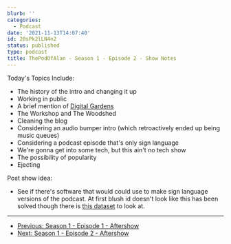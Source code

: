```yaml
---
blurb: ''
categories:
  - Podcast
date: '2021-11-13T14:07:40'
id: 20sPk2lLN4n2
status: published
type: podcast
title: ThePodOfAlan - Season 1 - Episode 2 - Show Notes
---
```


<YouTubeVideo id="rz9_XNtAMIY" />

Today's Topics Include:

- The history of the intro and changing it up
- Working in public
- A brief mention of [Digital Gardens](https://maggieappleton.com/garden-history/)
- The Workshop and The Woodshed
- Cleaning the blog
- Considering an audio bumper intro (which retroactively ended up being music queues)
- Considering a podcast episode that's only sign language
- We're gonna get into some tech, but this ain't no tech show
- The possibility of popularity 
- Ejecting 

Post show idea:

- See if there's software that would could use to make sign language versions of the podcast. At first blush id doesn't look like this has been solved though there is [this dataset](https://arxiv.org/abs/2105.02351) to look at.

---

- [Previous: Season 1 - Episode 1 - Aftershow](/posts/20sMFFslqP9G--thepodofalan--season-1--episode-1--aftershow-notes)
- [Next: Season 1 - Episode 2 - Aftershow](/posts/20sXNIXBhn50--thepodofalan--season-1--episode-2--aftershow-notes)



